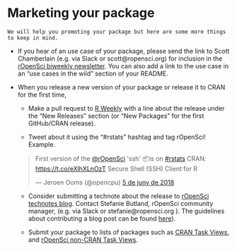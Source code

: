 # Marketing your package {#marketing}

```block
We will help you promoting your package but here are some more things to keep in mind.
```

* If you hear of an use case of your package, please send the link to Scott Chamberlain (e.g. via Slack or scott@ropensci.org) for inclusion in the [rOpenSci biweekly newsletter](https://ropensci.github.io/biweekly/). You can also add a link to the use case in an "use cases in the wild" section of your README.

* When you release a new version of your package or release it to CRAN for the first time, 

    * Make a pull request to [R Weekly](https://github.com/rweekly/rweekly.org) with a line about the release under the "New Releases" section (or "New Packages" for the first GitHub/CRAN release).
    
    * Tweet about it using the "#rstats" hashtag and tag rOpenSci! Example.
    
    <blockquote class="twitter-tweet" data-lang="ca"><p lang="en" dir="ltr">First version of the <a href="https://twitter.com/rOpenSci?ref_src=twsrc%5Etfw">@rOpenSci</a> &#39;ssh&#39; 📦is on <a href="https://twitter.com/hashtag/rstats?src=hash&amp;ref_src=twsrc%5Etfw">#rstats</a> CRAN: <a href="https://t.co/eXlhXLnOzT">https://t.co/eXlhXLnOzT</a> Secure Shell (SSH) Client for R</p>&mdash; Jeroen Ooms (@opencpu) <a href="https://twitter.com/opencpu/status/1003934871830622208?ref_src=twsrc%5Etfw">5 de juny de 2018</a></blockquote>
    
    * Consider submitting a technote about the release to [rOpenSci technotes blog](https://ropensci.org/technotes/). Contact Stefanie Butland, rOpenSci community manager, (e.g. via Slack or stefanie@ropensci.org ). The guidelines about contributing a blog post can be found [here](https://github.com/ropensci/roweb2#contributing-a-blog-post)).
    
    * Submit your package to lists of packages such as [CRAN Task Views](https://cran.r-project.org/web/views/), and [rOpenSci non-CRAN Task Views](https://github.com/search?utf8=%E2%9C%93&q=user%3Aropensci+%22task+view%22&type=Repositories&ref=searchresults).
